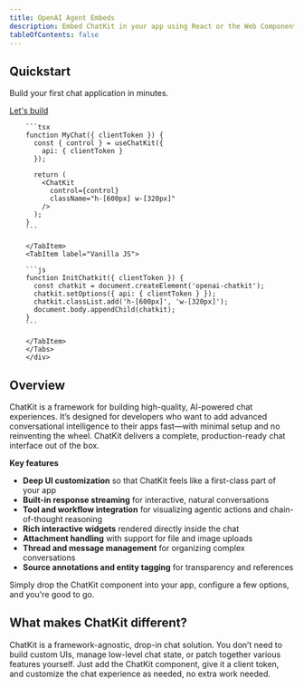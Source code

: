 ```yaml
---
title: OpenAI Agent Embeds
description: Embed ChatKit in your app using React or the Web Component.
tableOfContents: false
---
```



<div class="openai-hero">
  <div class="openai-hero-container flex gap-4">
    <div class="openai-quickstart flex-1 flex items-center">
      <div>
        <h2 class="title">Quickstart</h2>
        <p>Build your first chat application in minutes.</p>
        <a href={`https://platform.openai.com/docs/guides/chatkit`} class="openai-hero-cta">Let's build</a>
      </div>
    </div>
    <div class="openai-hero-code flex-1 overflow-x-scroll">
    <Tabs>
      <TabItem label="React">

        ```tsx
        function MyChat({ clientToken }) {
          const { control } = useChatKit({ 
            api: { clientToken } 
          });

          return (
            <ChatKit 
              control={control}
              className="h-[600px] w-[320px]"
            />
          );
        }
        ```

        </TabItem>
        <TabItem label="Vanilla JS">

        ```js
        function InitChatkit({ clientToken }) {
          const chatkit = document.createElement('openai-chatkit');
          chatkit.setOptions({ api: { clientToken } });
          chatkit.classList.add('h-[600px]', 'w-[320px]');
          document.body.appendChild(chatkit);
        }     
        ```

        </TabItem>
        </Tabs>
        </div>
  </div>
</div>



## Overview

ChatKit is a framework for building high-quality, AI-powered chat experiences. It’s designed for developers who want to add advanced conversational intelligence to their apps fast—with minimal setup and no reinventing the wheel. ChatKit delivers a complete, production-ready chat interface out of the box.

**Key features**

- **Deep UI customization** so that ChatKit feels like a first-class part of your app
- **Built-in response streaming** for interactive, natural conversations
- **Tool and workflow integration** for visualizing agentic actions and chain-of-thought reasoning
- **Rich interactive widgets** rendered directly inside the chat
- **Attachment handling** with support for file and image uploads
- **Thread and message management** for organizing complex conversations
- **Source annotations and entity tagging** for transparency and references

Simply drop the ChatKit component into your app, configure a few options, and you're good to go.

## What makes ChatKit different?

ChatKit is a framework-agnostic, drop-in chat solution. 
You don’t need to build custom UIs, manage low-level chat state, or patch together various features yourself.
Just add the ChatKit component, give it a client token, and customize the chat experience as needed, no extra work needed.


